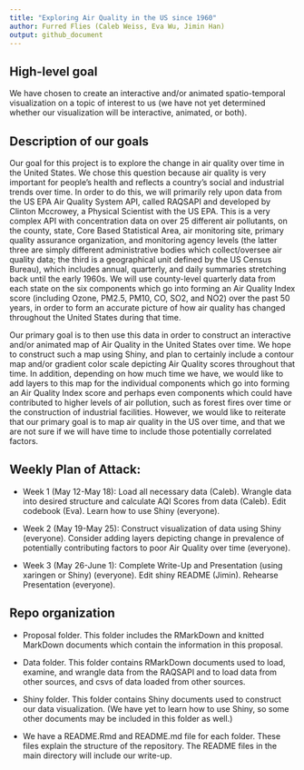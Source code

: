 ```yaml
---
title: "Exploring Air Quality in the US since 1960"
author: Furred Flies (Caleb Weiss, Eva Wu, Jimin Han)
output: github_document
---
```


## High-level goal
 
We have chosen to create an interactive and/or animated spatio-temporal visualization on a topic of interest to us (we have not yet determined whether our visualization will be interactive, animated, or both).
 
## Description of our goals

Our goal for this project is to explore the change in air quality over time in the United States. We chose this question because air quality is very important for people’s health and reflects a country’s social and industrial trends over time. In order to do this, we will primarily rely upon data from the US EPA Air Quality System API, called RAQSAPI and developed by Clinton Mccrowey, a Physical Scientist with the US EPA. This is a very complex API with concentration data on over 25 different air pollutants, on the county, state, Core Based Statistical Area, air monitoring site, primary quality assurance organization, and monitoring agency levels (the latter three are simply different administrative bodies which collect/oversee air quality data; the third is a geographical unit defined by the US Census Bureau), which includes annual, quarterly, and daily summaries stretching back until the early 1960s. We will use county-level quarterly data from each state on the six components which go into forming an Air Quality Index score (including Ozone, PM2.5, PM10, CO, SO2, and NO2) over the past 50 years, in order to form an accurate picture of how air quality has changed throughout the United States during that time.

Our primary goal is to then use this data in order to construct an interactive and/or animated map of Air Quality in the United States over time. We hope to construct such a map using Shiny, and plan to certainly include a contour map and/or gradient color scale depicting Air Quality scores throughout that time. In addition, depending on how much time we have, we would like to add layers to this map for the individual components which go into forming an Air Quality Index score and perhaps even components which could have contributed to higher levels of air pollution, such as forest fires over time or the construction of industrial facilities. However, we would like to reiterate that our primary goal is to map air quality in the US over time, and that we are not sure if we will have time to include those potentially correlated factors.

## Weekly Plan of Attack:
 
* Week 1 (May 12-May 18): Load all necessary data (Caleb). Wrangle data into desired structure and calculate AQI Scores from data (Caleb). Edit codebook (Eva). Learn how to use Shiny (everyone).

* Week 2 (May 19-May 25): Construct visualization of data using Shiny (everyone). Consider adding layers depicting change in prevalence of potentially contributing factors to poor Air Quality over time (everyone).

* Week 3 (May 26-June 1): Complete Write-Up and Presentation (using xaringen or Shiny) (everyone). Edit shiny README (Jimin). Rehearse Presentation (everyone).

## Repo organization 

* Proposal folder. This folder includes the RMarkDown and knitted MarkDown documents which contain the information in this proposal.

* Data folder. This folder contains RMarkDown documents used to load, examine, and wrangle data from the RAQSAPI and to load data from other sources, and csvs of data loaded from other sources.

* Shiny folder. This folder contains Shiny documents used to construct our data visualization. (We have yet to learn how to use Shiny, so some other documents may be included in this folder as well.)

* We have a README.Rmd and README.md file for each folder. These files explain the structure of the repository. The README files in the main directory will include our write-up.
